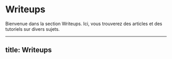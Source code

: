 # Writeups

Bienvenue dans la section Writeups. Ici, vous trouverez des articles et des tutoriels sur divers sujets.

---
title: Writeups
---

